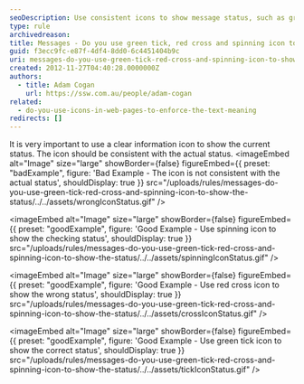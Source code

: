 ```yaml
---
seoDescription: Use consistent icons to show message status, such as green tick, red cross and spinning icon.
type: rule
archivedreason:
title: Messages - Do you use green tick, red cross and spinning icon to show the status?
guid: f3ecc9fc-e87f-4df4-8dd0-6c4451404b9c
uri: messages-do-you-use-green-tick-red-cross-and-spinning-icon-to-show-the-status
created: 2012-11-27T04:40:28.0000000Z
authors:
  - title: Adam Cogan
    url: https://ssw.com.au/people/adam-cogan
related:
  - do-you-use-icons-in-web-pages-to-enforce-the-text-meaning
redirects: []
---
```


It is very important to use a clear information icon to show the current status. The icon should be consistent with the actual status.
<imageEmbed
  alt="Image"
  size="large"
  showBorder={false}
  figureEmbed={{
    preset: "badExample",
    figure: 'Bad Example - The icon is not consistent with the actual status',
    shouldDisplay: true
  }}
  src="/uploads/rules/messages-do-you-use-green-tick-red-cross-and-spinning-icon-to-show-the-status/../../assets/wrongIconStatus.gif"
/>

<imageEmbed
  alt="Image"
  size="large"
  showBorder={false}
  figureEmbed={{
    preset: "goodExample",
    figure: 'Good Example - Use spinning icon to show the checking status',
    shouldDisplay: true
  }}
  src="/uploads/rules/messages-do-you-use-green-tick-red-cross-and-spinning-icon-to-show-the-status/../../assets/spinningIconStatus.gif"
/>

<imageEmbed
  alt="Image"
  size="large"
  showBorder={false}
  figureEmbed={{
    preset: "goodExample",
    figure: 'Good Example - Use red cross icon to show the wrong status',
    shouldDisplay: true
  }}
  src="/uploads/rules/messages-do-you-use-green-tick-red-cross-and-spinning-icon-to-show-the-status/../../assets/crossIconStatus.gif"
/>

<imageEmbed
  alt="Image"
  size="large"
  showBorder={false}
  figureEmbed={{
    preset: "goodExample",
    figure: 'Good Example - Use green tick icon to show the correct status',
    shouldDisplay: true
  }}
  src="/uploads/rules/messages-do-you-use-green-tick-red-cross-and-spinning-icon-to-show-the-status/../../assets/tickIconStatus.gif"
/>